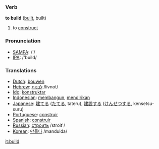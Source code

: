 === Verb ===

'''to build''' ([[built]], built)

# to [[construct]] 

=== Pronunciation ===
*[[w:SAMPA|SAMPA]]: /'/
*[[w:IPA|IPA]]: /'build/

=== Translations ===
*[[Dutch]]: [[bouwen]]
*[[Hebrew]]: [[:he:לבנות|לבנות]] /livnot/
*[[Ido]]: [[konstruktar]]
*[[Indonesian]]: [[bangun|membangun]], [[diri|mendirikan]]
*[[Japanese]]: [[建てる]] ([[たてる]], tateru), [[建設]]する ([[けんせつ]]する, kensetsu-suru)
*[[Portuguese]]: [[construir]]
*[[Spanish]]: [[construir]]
*[[Russian]]: [[:ru:строить|строить]] /stroit'/
*[[Korean]]: [[만들다]] /mandulda/

[[it:build]]